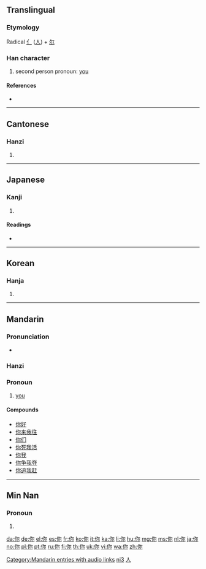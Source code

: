 {{also|妳|您|祢|儞}}
==Translingual==
{{stroke order|type=animate}}

===Etymology===
Radical [[亻]] ([[人]]) + [[尔]]

===Han character===
{{Han char|rn=9|rad=人|as=05|sn=7|four=2729<sub>2</sub>|canj=人弓火 (ONF)|ids=⿰[[亻]][[尔]]}}

# second person pronoun: [[you]]

====References====
* {{Han ref|kx=0100.021|dkj=00471|dj=0205.040|hdz=10137.050|uh=4F60|ud=20320|bh=A741|bd=42817}}

----

==Cantonese==

===Hanzi===
{{yue-hanzi|jyut=nei5|y=[[néih]] ([[nei5]])}}

# {{defn|Cantonese|sort=人05}}

----

==Japanese==

===Kanji===
{{ja-kanji|grade=|rs=人05}}

# {{defn|Japanese}}

====Readings====
* {{ja-readings|on=[[じ]] (ji), [[に]] (ni)|kun=[[なんじ]] (nanji)}}

----

==Korean==

===Hanja===
{{ko-hanja|hangeul=니|rv=ni|mr=ni}}

# {{defn|Korean|sort=人05}}

----

==Mandarin==

===Pronunciation===
* {{audio|zh-nǐ.ogg|audio}}

===Hanzi===
{{cmn-hanzi|pin=[[nǐ]] ([[ni3]])|wg=[[ni3|ni<sup>3</sup>]]}}

===Pronoun===
{{cmn-pronoun|ts|pin=nǐ|pint=ni3|rs=人05}}
# [[you]]

====Compounds====
* [[你好]]
* [[你来我往]]
* [[你们]]
* [[你死我活]]
* [[你我]]
* [[你争我夺]]
* [[你追我赶]]

[[Category:Mandarin entries with audio links]]
[[Category:zh-cn:Beginning Mandarin|ni3]]
[[Category:zh-tw:Beginning Mandarin|人]]

----

==Min Nan==

===Pronoun===
{{nan-pronoun|ts|poj=lí}}
# {{defn|Min Nan}}

[[da:你]]
[[de:你]]
[[el:你]]
[[es:你]]
[[fr:你]]
[[ko:你]]
[[it:你]]
[[ka:你]]
[[li:你]]
[[hu:你]]
[[mg:你]]
[[ms:你]]
[[nl:你]]
[[ja:你]]
[[no:你]]
[[pl:你]]
[[pt:你]]
[[ru:你]]
[[fi:你]]
[[th:你]]
[[uk:你]]
[[vi:你]]
[[wa:你]]
[[zh:你]]